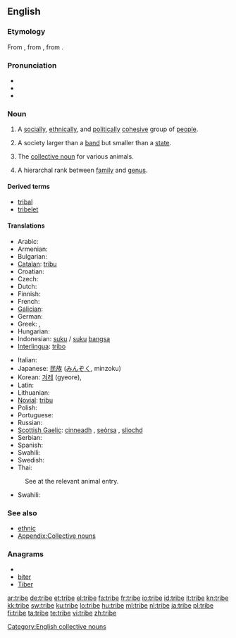==English==
{{wikipedia}}

===Etymology===
From {{etyl|enm}}, from {{etyl|fro}} {{term|tribu|lang=fro}}, from {{etyl|la}} {{term|tribus|lang=la}}.

===Pronunciation===
* {{IPA|/ˈtɹaɪb/}}
* {{audio|en-us-tribe.ogg|Audio (US)}}
* {{rhymes|aɪb}}

===Noun===
{{en-noun}}

# A [[social]]ly, [[ethnical]]ly, and [[political]]ly [[cohesive]] group of [[people]].
# {{anthropology}} A society larger than a [[band]] but smaller than a [[state]].
# The [[collective noun]] for various animals.
# {{Taxonomy}} A hierarchal rank between [[family]] and [[genus]].

[[Category:English collective nouns]]
====Derived terms====
* [[tribal]]
* [[tribelet]]

====Translations====
{{trans-top|group of people}}
* Arabic: {{t+|ar|قبيلة|f}}
* Armenian: {{t-|hy|ցեղ|tr=c'eġ}}
* Bulgarian: {{t+|bg|племе|tr=pleme}}
* [[Catalan]]: [[tribu]] {{f}}
* Croatian: {{t-|hr|pleme|n|alt=plȅme}}
* Czech: {{t+|cs|kmen|m}}
* Dutch: {{t+|nl|stam|m}}
* Finnish: {{t-|fi|heimo}}
* French: {{t+|fr|tribu|f}}
* [[Galician]]: {{t-|gl|tribo|m|xs=Galician}}
* German: {{t+|de|Stamm|m}}
* Greek: {{t+|el|φύλο|n}}, {{t+|el|φυλή|f}}
* Hungarian: {{t+|hu|törzs}}
* Indonesian: [[suku]] / [[suku]] [[bangsa]]
* [[Interlingua]]: [[tribo]]
{{trans-mid}}
* Italian: {{t+|it|tribù|f}}
* Japanese: [[民族]] ([[みんぞく]], minzoku)
* Korean: [[겨레]] (gyeore),  {{t+|ko|부족|tr=bujok|sc=Hang}}
* Latin: {{t-|la|tribus|f}}
* Lithuanian: {{t-|lt|gentis|m|xs=Lithuanian}}
* [[Novial]]: [[tribu]]
* Polish: {{t+|pl|plemię|n}}
* Portuguese: {{t+|pt|tribo|f}}
* Russian: {{t+|ru|племя|n|tr=plémja}}
* [[Scottish Gaelic]]: [[cinneadh]] {{m}}, [[seòrsa]] {{m}}, [[sliochd]] {{m}}
* Serbian: {{t-|sr|pleme|n}}
* Spanish: {{t-|es|tribu|f}}
* Swahili: {{t+|sw|kabila|xs=Swahili}}
* Swedish: {{t+|sv|stam}}
* Thai: {{t|th|เผ่า|n|tr=phao}}
{{trans-bottom}}

{{trans-top|collective noun}}
: See at the relevant animal entry.
{{trans-mid}}
* Swahili: {{t+|sw|kabila|xs=Swahili}}
{{trans-bottom}}

===See also===
* [[ethnic]]
* [[Appendix:Collective nouns nouns-T|Appendix:Collective nouns]]

===Anagrams===
* {{alphagram|beirt}}
* [[biter#English|biter]]
* [[Tiber#English|Tiber]]

[[ar:tribe]]
[[de:tribe]]
[[et:tribe]]
[[el:tribe]]
[[fa:tribe]]
[[fr:tribe]]
[[io:tribe]]
[[id:tribe]]
[[it:tribe]]
[[kn:tribe]]
[[kk:tribe]]
[[sw:tribe]]
[[ku:tribe]]
[[lo:tribe]]
[[hu:tribe]]
[[ml:tribe]]
[[nl:tribe]]
[[ja:tribe]]
[[pl:tribe]]
[[fi:tribe]]
[[ta:tribe]]
[[te:tribe]]
[[vi:tribe]]
[[zh:tribe]]